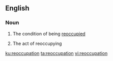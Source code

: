 ==English==

===Noun===
{{en-noun|~}}

# {{lb|en|uncountable}} The condition of being [[reoccupy|reoccupied]]
# {{lb|en|countable}} The act of reoccupying

[[ku:reoccupation]]
[[ta:reoccupation]]
[[vi:reoccupation]]